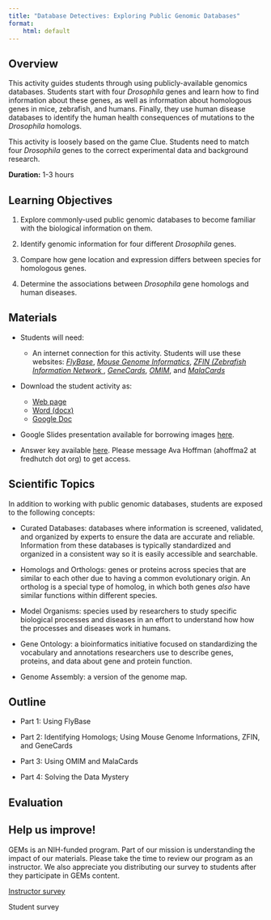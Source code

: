 ```yaml
---
title: "Database Detectives: Exploring Public Genomic Databases"
format:
    html: default
---
```


## Overview

This activity guides students through using publicly-available genomics databases. Students start with four _Drosophila_ genes and learn how to find information about these genes, as well as information about homologous genes in mice, zebrafish, and humans. Finally, they use human disease databases to identify the human health consequences of mutations to the _Drosophila_ homologs.

This activity is loosely based on the game Clue. Students need to match four _Drosophila_ genes to the correct experimental data and background research.

**Duration:** 1-3 hours

## Learning Objectives

1. Explore commonly-used public genomic databases to become familiar with the biological information on them.

2. Identify genomic information for four different _Drosophila_ genes.

3. Compare how gene location and expression differs between species for homologous genes.

4. Determine the associations between _Drosophila_ gene homologs and human diseases. 

## Materials

-   Students will need:

    -   An internet connection for this activity. Students will use these websites: [_FlyBase_](https://flybase.org/), [_Mouse Genome Informatics_](https://informatics.jax.org/), [_ZFIN (Zebrafish Information Network _](https://zfin.org/), [_GeneCards_](https://www.genecards.org/), [_OMIM_](https://omim.org/), and [_MalaCards_](https://www.malacards.org/)

-   Download the student activity as:

    -   [Web page](https://genomicseducation.org/module/database_detectives_student_guide.html)
    -   [Word (docx)](https://github.com/fhdsl/GEMs/raw/main/docs/docx/module/database_detectives_student_guide.docx)
    -   [Google Doc](https://docs.google.com/document/d/1mlyqdhbFCfYPEdiFKX9KH2FCy34EL8Eg/edit?usp=sharing&ouid=101727846555185296348&rtpof=true&sd=true) 

-   Google Slides presentation available for borrowing images [here](https://docs.google.com/presentation/d/1fy3FwkSLETnRUdf8huddq2n4qcb6eOyzwVg05dbudII/edit?slide=id.g2c8182c8825_0_50#slide=id.g2c8182c8825_0_50).

-   Answer key available [here](https://docs.google.com/document/d/1QLoxy045YQydpZxQfaDCVLSRSi4fU00ceLBDNblAdsA/edit?tab=t.0). Please message Ava Hoffman (ahoffma2 at fredhutch dot org) to get access.

## Scientific Topics

In addition to working with public genomic databases, students are exposed to the following concepts:

- Curated Databases: databases where information is screened, validated, and organized by experts to ensure the data are accurate and reliable. Information from these databases is typically standardized and organized in a consistent way so it is easily accessible and searchable.

- Homologs and Orthologs: genes or proteins across species that are similar to each other due to having a common evolutionary origin. An ortholog is a special type of homolog, in which both genes _also_ have similar functions within different species.

- Model Organisms: species used by researchers to study specific biological processes and diseases in an effort to understand how how the processes and diseases work in humans.

- Gene Ontology: a bioinformatics initiative focused on standardizing the vocabulary and annotations researchers use to describe genes, proteins, and data about gene and protein function.

- Genome Assembly: a version of the genome map.

## Outline

- Part 1: Using FlyBase 

- Part 2: Identifying Homologs; Using Mouse Genome Informations, ZFIN, and GeneCards

- Part 3: Using OMIM and MalaCards

- Part 4: Solving the Data Mystery

## Evaluation

::: {.callout-tip}
## Help us improve!

GEMs is an NIH-funded program. Part of our mission is understanding the impact of our materials. Please take the time to review our program as an instructor. We also appreciate you distributing our survey to students after they participate in GEMs content.

[Instructor survey](https://forms.gle/jPppG3dSnEQneDEZA)

Student survey
:::

